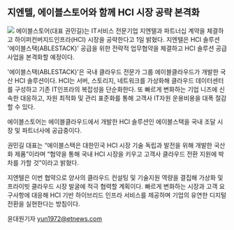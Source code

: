 <h2>지엔텔, 에이블스토어와 함께 HCI 시장 공략 본격화</h2>
<img src='https://github.com/ablecloud-team/ablecloud-homepage/blob/dev/public/images/blog/474-1.jpg?raw=true' />
에이블스토어(대표 권민길)는 IT서비스 전문기업 지엔텔과 파트너십 계약을 체결하고
하이퍼컨버지드인프라(HCI) 시장을 공략한다고 1일 밝혔다. 지엔텔은 HCI 솔루션 '에이블스택(ABLESTACK)'
공급을 위한 전략적 업무협약을 체결하고 HCI 솔루션 공급 사업을 본격화할 예정이다.

'에이블스택(ABLESTACK)'은 국내 클라우드 전문가 그룹 에이블클라우드가 개발한 국산 HCI 솔루션이다.
HCI는 서버, 스토리지, 네트워크를 가상화해 클라우드 데이터센터를 구성하고 기존 IT인프라의 복잡성을 단순화한다.
또 빠르게 변화하는 기업 니즈에 신속한 대응하고, 자원 최적화 및 관리 표준화를 통해 고객사 IT자원 운용비용을 대폭 절감할 수 있다.

에이블스토어는 에이블클라우드에서 개발한 HCI 솔루션인 에이블스택을 국내 조달 시장 및 파트너사에 공급중이다.

권민길 대표는 “에이블스택은 대한민국 HCI 시장 기술 독립과 발전을 위해 개발한 국산화 제품”이라며 “협약을 통해 국내 HCI 시장을 키우고
고객사 클라우드 전환 지원에 박차를 가할 것”이라고 밝혔다.

지엔텔은 이번 협약으로 양사의 클라우드 컨설팅 및 기술지원 역량을 결집해 가상화 및 프라이빗 클라우드 시장 발굴에 적극 협력할 계획이다.
빠르게 변화하는 시장과 고객 요구사항에 대응해 HCI 기반 하이브리드 인프라 서비스를 제공하며 기업의 유연한 디지털 전환을 실현한다는 방침이다.

윤대원기자 yun1972@etnews.com
